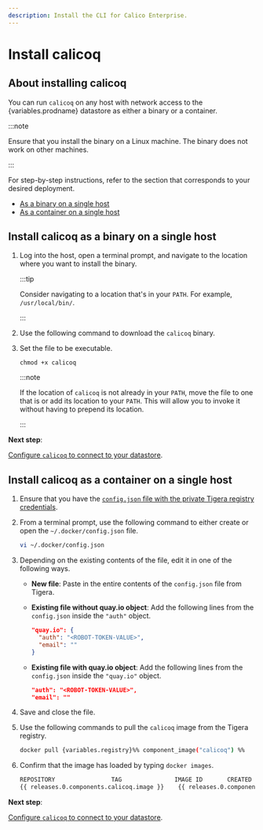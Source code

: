 ```yaml
---
description: Install the CLI for Calico Enterprise.
---
```


# Install calicoq


## About installing calicoq

You can run `calicoq` on any host with network access to the
{variables.prodname} datastore as either a binary or a container.

:::note

Ensure that you install the binary on a Linux machine. The binary does not work on other machines.

:::

For step-by-step instructions, refer to the section that
corresponds to your desired deployment.

- [As a binary on a single host](#install-calicoq-as-a-binary-on-a-single-host)
- [As a container on a single host](#install-calicoq-as-a-container-on-a-single-host)

<!--- Change download URL to latest release if user browsing master branch.  --->

## Install calicoq as a binary on a single host

1. Log into the host, open a terminal prompt, and navigate to the location where
   you want to install the binary.

   :::tip

   Consider navigating to a location that's in your `PATH`. For example,
   `/usr/local/bin/`.

   :::

1. Use the following command to download the `calicoq` binary.

   <MaintenanceClisCalicoqInstalling />

1. Set the file to be executable.

   ```
   chmod +x calicoq
   ```

   :::note

   If the location of `calicoq` is not already in your `PATH`, move the file
   to one that is or add its location to your `PATH`. This will allow you to invoke it
   without having to prepend its location.

   :::

**Next step**:

[Configure `calicoq` to connect to your datastore](configure/index.mdx).

## Install calicoq as a container on a single host

1. Ensure that you have the [`config.json` file with the private Tigera registry credentials](../../../getting-started/install-on-clusters/calico-enterprise.mdx#get-private-registry-credentials-and-license-key).

1. From a terminal prompt, use the following command to either create or open the `~/.docker/config.json` file.

   ```bash
   vi ~/.docker/config.json
   ```

1. Depending on the existing contents of the file, edit it in one of the following ways.

   - **New file**: Paste in the entire contents of the `config.json` file from Tigera.

   - **Existing file without quay.io object**: Add the following lines from the `config.json` inside the `"auth"` object.

     ```json
     "quay.io": {
       "auth": "<ROBOT-TOKEN-VALUE>",
       "email": ""
     }
     ```

   - **Existing file with quay.io object**: Add the following lines from the `config.json` inside the `"quay.io"` object.

     ```json
     "auth": "<ROBOT-TOKEN-VALUE>",
     "email": ""
     ```

1. Save and close the file.

1. Use the following commands to pull the `calicoq` image from the Tigera
   registry.

   ```bash
   docker pull {variables.registry}%% component_image("calicoq") %%
   ```

1. Confirm that the image has loaded by typing `docker images`.

   ```bash
   REPOSITORY                TAG               IMAGE ID       CREATED         SIZE
   {{ releases.0.components.calicoq.image }}    {{ releases.0.components.calicoq.version }}            e07d59b0eb8a   2 minutes ago   42MB
   ```

**Next step**:

[Configure `calicoq` to connect to your datastore](configure/index.mdx).
